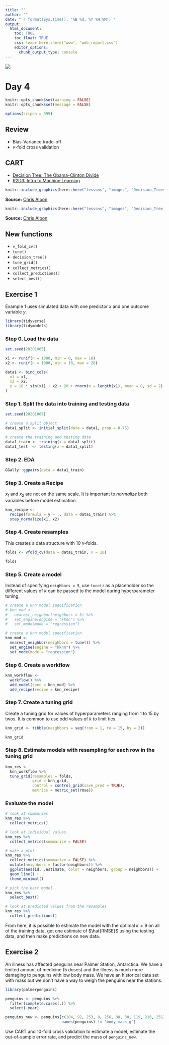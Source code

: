 ```yaml
---
title: ""
author: ""
date: "`r format(Sys.time(), '%B %d, %Y %H:%M')`"
output:
  html_document:
    toc: TRUE
    toc_float: TRUE
    css: !expr here::here("www", "web_report.css")
    editor_options:
      chunk_output_type: console
---
```


<style>
@import url('https://fonts.googleapis.com/css?family=Lato&display=swap');
</style>

<link rel="stylesheet" href="//fonts.googleapis.com/css?family=Lato" />

![](`r here::here("www", "images", "urban-institute-logo.png")`)

# Day 4


```r
knitr::opts_chunk$set(warning = FALSE)
knitr::opts_chunk$set(message = FALSE)

options(scipen = 999)

```

## Review

* Bias-Variance trade-off
* $v$-fold cross validation

## CART

* [Decision Tree: The Obama-Clinton Divide](https://archive.nytimes.com/www.nytimes.com/imagepages/2008/04/16/us/20080416_OBAMA_GRAPHIC.html?scp=5&sq=Decision%20Obama%20clinton&st=cse)
* [R2D3: Intro to Machine Learning](http://www.r2d3.us/visual-intro-to-machine-learning-part-1/)

```r
knitr::include_graphics(here::here("lessons", "images", "Decision_Trees_web.png"))
```

**Source:** [Chris Albon](https://machinelearningflashcards.com/)

```r
knitr::include_graphics(here::here("lessons", "images", "Decision_Tree_Regression_web.png"))
```

**Source:** [Chris Albon](https://machinelearningflashcards.com/)

## New functions

* `v_fold_cv()`
* `tune()`
* `decision_tree()`
* `tune_grid()`
* `collect_metrics()`
* `collect_predictions()`
* `select_best()`

## Exercise 1

Example 1 uses simulated data with one predictor $x$ and one outcome variable $y$.

```r
library(tidyverse)
library(tidymodels)

```


### Step 0. Load the data

```r
set.seed(20201005)

x1 <- runif(n = 1000, min = 0, max = 10)
x2 <- runif(n = 1000, min = 10, max = 20)

data1 <- bind_cols(
  x1 = x1,
  x2 = x2,
  y = 10 * sin(x1) + x2 + 20 + rnorm(n = length(x1), mean = 0, sd = 2)
)

```

### Step 1. Split the data into training and testing data

```r
set.seed(20201007)

# create a split object
data1_split <- initial_split(data = data1, prop = 0.75)

# create the training and testing data
data1_train <- training(x = data1_split)
data1_test  <- testing(x = data1_split)

```

### Step 2. EDA

```r
GGally::ggpairs(data = data1_train)

```

### Step 3. Create a Recipe

$x_1$ and $x_2$ are not on the same scale. It is important to *normalize* both variables before model estimation. 

```r
knn_recipe <- 
  recipe(formula = y ~ ., data = data1_train) %>%
  step_normalize(x1, x2)

```

### Step 4. Create resamples

This creates a data structure with 10 v-folds. 

```r
folds <- vfold_cv(data = data1_train, v = 10)

folds

```

### Step 5. Create a model

Instead of specifying `neighbors = 5`, use `tune()` as a placeholder so the different values of $k$ can be passed to the model during hyperparameter tuning.  

```r
# create a knn model specification
# knn_mod <- 
#   nearest_neighbor(neighbors = 5) %>%
#   set_engine(engine = "kknn") %>%
#   set_mode(mode = "regression")

# create a knn model specification
knn_mod <- 
  nearest_neighbor(neighbors = tune()) %>%
  set_engine(engine = "kknn") %>%
  set_mode(mode = "regression")

```

### Step 6. Create a workflow

```r
knn_workflow <- 
  workflow() %>% 
  add_model(spec = knn_mod) %>% 
  add_recipe(recipe = knn_recipe)

```

### Step 7. Create a tuning grid

Create a tuning grid for values of hyperparameters ranging from 1 to 15 by twos. It is common to use odd values of $k$ to limit ties. 

```r
knn_grid <- tibble(neighbors = seq(from = 1, to = 15, by = 2))

knn_grid

```

### Step 8. Estimate models with resampling for each row in the tuning grid

```r
knn_res <-  
  knn_workflow %>% 
  tune_grid(resamples = folds,
            grid = knn_grid,
            control = control_grid(save_pred = TRUE),
            metrics = metric_set(rmse))

```

### Evaluate the model

```r
# look at summaries
knn_res %>%
  collect_metrics()

# look at individual values
knn_res %>%
  collect_metrics(summarize = FALSE)

# make a plot
knn_res %>%
  collect_metrics(summarize = FALSE) %>%
  mutate(neighbors = factor(neighbors)) %>%
  ggplot(aes(id, .estimate, color = neighbors, group = neighbors)) +
  geom_line() +
  theme_minimal()

# pick the best model 
knn_res %>%
  select_best()

# look at predicted values from the resamples
knn_res %>%
  collect_predictions()

```

From here, it is possible to estimate the model with the optimal $k = 9$ on all of the training data, get one estimate of $\hat{RMSE}$ using the testing data, and then make predictions on new data. 

## Exercise 2

An illness has affected penguins near Palmer Station, Antarctica. We have a limited amount of medicine (5 doses) and the illness is much more damaging to penguins with low body mass. We have an historical data set with mass but we don't have a way to weigh the penguins near the stations.

```r
library(palmerpenguins)

penguins <- penguins %>%
  filter(complete.cases(.)) %>%
  select(-year)

penguins_new <- penguins[c(104, 92, 253, 8, 256, 88, 30, 119, 216, 251), 
                         names(penguins) != "body_mass_g"]

```

Use CART and 10-fold cross validation to estimate a model, estimate the out-of-sample error rate, and predict the mass of `penguins_new`.
